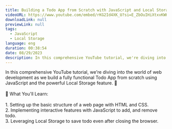 ```yaml
---
title: Building a Todo App from Scratch with JavaScript and Local Storage
videoURL: https://www.youtube.com/embed/rKG2Id4XK_U?si=E_ZbOuIHiXtxvKWH
downloadLink: null
previewLink: null
tags: 
  - JavaScript
  - Local Storage
language: eng
duration: 00:38:54
date: 08/29/2023
description: In this comprehensive YouTube tutorial, we're diving into the world of web development as we build a fully functional Todo App from scratch using JavaScript and the powerful Local Storage feature.
---
```


In this comprehensive YouTube tutorial, we're diving into the world of web development as we build a fully functional Todo App from scratch using JavaScript and the powerful Local Storage feature. 🚀<br /><br />📌 What You'll Learn:<br /><br />1. Setting up the basic structure of a web page with HTML and CSS.<br />2. Implementing interactive features with JavaScript to add, and remove todo.<br />3. Leveraging Local Storage to save todo even after closing the browser.
